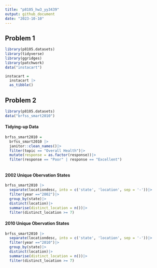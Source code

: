 ```yaml
---
title: "p8105_hw3_yy3439"
output: github_document
date: "2023-10-10"
---
```


## Problem 1

```r
library(p8105.datasets)
library(tidyverse)
library(ggridges)
library(patchwork)
data("instacart")
```

```r
instacart = 
  instacart |> 
  as_tibble()
```




## Problem 2


```r
library(p8105.datasets)
data("brfss_smart2010")

```


#### Tidying-up Data
```r
brfss_smart2010 = 
  brfss_smart2010 |>
  janitor::clean_names()|>
  filter(topic == "Overall Health")|>
  mutate(response = as.factor(response))|>
  filter(response == "Poor" | response == "Excellent")
  

```

#### 2002 Unique Obervation States

```r
brfss_smart2010 |>
  separate(locationdesc, into = c('state', 'location', sep = '-'))|>
  filter(year =="2002")|>
  group_by(state)|>
  distinct(location)|>
  summarise(distinct_location = n())|>
  filter(distinct_location >= 7)
```



#### 2010 Unique Obervation States

```r
brfss_smart2010 |>
  separate(locationdesc, into = c('state', 'location', sep = '-'))|>
  filter(year =="2010")|>
  group_by(state)|>
  distinct(location)|>
  summarise(distinct_location = n())|>
  filter(distinct_location >= 7)
```

